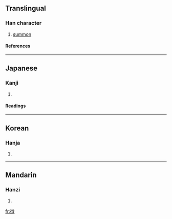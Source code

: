 {{see|徵}}

==Translingual==
===Han character===
{{Han char|rn=60|rad=彳|as=11|sn=14|four=|canj=竹人山土大 (HOUGK), X竹人山土 (XHOUG)}}
# [[summon]]
====References====
{{Han ref|kx=0370.401|dkj=10238|dj=0697.250|hdz=20840.070|uh=5FB4|ud=24500}}
----
==Japanese==
===Kanji===
{{ja-kanji|grade=c|rs=彳11}}
# {{defn|Japanese}} 
====Readings====
{{ja-readings|on=[[ちょう]] (chō), [[ち]] (chi)|kun=[[しるし]] (shirushi), [[めす]] (mesu)}}
----
==Korean==
===Hanja===
{{ko-hanja|hangeul=[[징]], [[치]]|eumhun=|rv=jing, chi|mr=ching, ch'i|y=cing, chi}}
# {{defn|Korean}}
----
==Mandarin==
===Hanzi===
{{cmn-hanzi|pin=[[zhēng]] ([[zheng1]]), [[zhǐ]] ([[zhi3]])|wg=cheng<sup>1</sup>, chih<sup>3</sup>}}
# {{defn|Mandarin}}

[[fr:徴]]